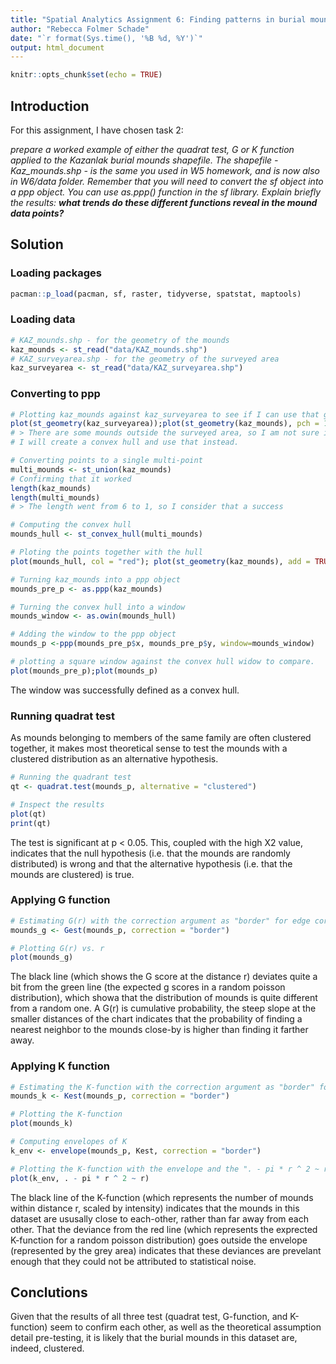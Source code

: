 ```yaml
---
title: "Spatial Analytics Assignment 6: Finding patterns in burial mounds"
author: "Rebecca Folmer Schade"
date: "`r format(Sys.time(), '%B %d, %Y')`"
output: html_document
---
```


```r
knitr::opts_chunk$set(echo = TRUE)
```

## Introduction 

For this assignment, I have chosen task 2:   

*prepare a worked example of either the quadrat test, G or K function applied to the Kazanlak burial mounds shapefile. The shapefile - Kaz_mounds.shp - is the same you used in W5 homework, and is now also in W6/data folder. Remember that you will need to convert the sf object into a ppp object. You can use as.ppp() function in the sf library. Explain briefly the results: **what trends do these different functions reveal in the mound data points?** *

## Solution

### Loading packages

```r
pacman::p_load(pacman, sf, raster, tidyverse, spatstat, maptools)
```

### Loading data

```r
# KAZ_mounds.shp - for the geometry of the mounds
kaz_mounds <- st_read("data/KAZ_mounds.shp")
# KAZ_surveyarea.shp - for the geometry of the surveyed area  
kaz_surveyarea <- st_read("data/KAZ_surveyarea.shp")
```

### Converting to ppp

```r
# Plotting kaz_mounds against kaz_surveyarea to see if I can use that geometry for the widow
plot(st_geometry(kaz_surveyarea));plot(st_geometry(kaz_mounds), pch = 19, col = "firebrick", add = TRUE)
# > There are some mounds outside the surveyed area, so I am not sure if using that as a window is optimal. 
# I will create a convex hull and use that instead.

# Converting points to a single multi-point
multi_mounds <- st_union(kaz_mounds)
# Confirming that it worked
length(kaz_mounds) 
length(multi_mounds)
# > The length went from 6 to 1, so I consider that a success

# Computing the convex hull 
mounds_hull <- st_convex_hull(multi_mounds)

# Ploting the points together with the hull
plot(mounds_hull, col = "red"); plot(st_geometry(kaz_mounds), add = TRUE)

# Turning kaz_mounds into a ppp object
mounds_pre_p <- as.ppp(kaz_mounds)

# Turning the convex hull into a window
mounds_window <- as.owin(mounds_hull)

# Adding the window to the ppp object 
mounds_p <-ppp(mounds_pre_p$x, mounds_pre_p$y, window=mounds_window)

# plotting a square window against the convex hull widow to compare.
plot(mounds_pre_p);plot(mounds_p)

```

The window was successfully defined as a convex hull.

### Running quadrat test
As mounds belonging to members of the same family are often clustered together, it makes most theoretical sense to test the mounds with a clustered distribution as an alternative hypothesis. 

```r
# Running the quadrant test
qt <- quadrat.test(mounds_p, alternative = "clustered")

# Inspect the results
plot(qt)
print(qt)
```
The test is significant at p < 0.05. This, coupled with the high X2 value, indicates that the null hypothesis (i.e. that the mounds are randomly distributed) is wrong and that the alternative hypothesis (i.e. that the mounds are clustered) is true.  

### Applying G function 

```r
# Estimating G(r) with the correction argument as "border" for edge correction.  
mounds_g <- Gest(mounds_p, correction = "border")

# Plotting G(r) vs. r
plot(mounds_g)
```

The black line (which shows the G score at the distance r) deviates quite a bit from the green line (the expected g scores in a random poisson distribution), which showa that the distribution of mounds is quite different from a random one. A G(r) is cumulative probability, the steep slope at the smaller distances of the chart indicates that the probability of finding a nearest neighbor to the mounds close-by is higher than finding it farther away.  

### Applying K function 

```r
# Estimating the K-function with the correction argument as "border" for edge correction.  
mounds_k <- Kest(mounds_p, correction = "border")

# Plotting the K-function
plot(mounds_k)

# Computing envelopes of K 
k_env <- envelope(mounds_p, Kest, correction = "border")

# Plotting the K-function with the envelope and the ". - pi * r ^ 2 ~ r" formula to center the funtion of the expected K-function for a random poisson distribution for easier comparison. 
plot(k_env, . - pi * r ^ 2 ~ r)
```

The black line of the K-function (which represents the number of mounds within distance r, scaled by intensity) indicates that the mounds in this dataset are ususally close to each-other, rather than far away from each other. That the deviance from the red line (which represents the exprected K-function for a random poisson distribution) goes outside the envelope (represented by the grey area) indicates that these deviances are prevelant enough that they could not be attributed to statistical noise. 

## Conclutions

Given that the results of all three test (quadrat test, G-function, and K-function) seem to confirm each other, as well as the theoretical assumption detail pre-testing, it is likely that the burial mounds in this dataset are, indeed, clustered. 